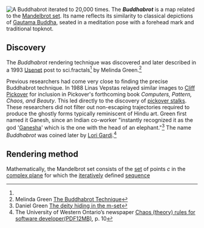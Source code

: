 {{No footnotes|date=August 2010}}
[[Image:Buddhabrot 20000.png|thumb|A ''Buddhabrot'' iterated to 20,000 times.]]
The '''''Buddhabrot''''' is a map related to the [[Mandelbrot set]]. Its name reflects its similarity to classical depictions of [[Gautama Buddha]], seated in a meditation pose with a forehead mark and traditional topknot.

==Discovery==

The ''Buddhabrot'' rendering technique was discovered and later described in a 1993 [[Usenet]] post to sci.fractals<ref name=sci/> by Melinda Green.<ref>Melinda Green [http://www.superliminal.com/fractals/bbrot/bbrot.htm The Buddhabrot Technique]</ref>

Previous researchers had come very close to finding the precise Buddhabrot technique. In 1988 Linas Vepstas relayed similar images to [[Cliff Pickover]] for inclusion in Pickover's forthcoming book ''Computers, Pattern, Chaos, and Beauty''. This led directly to the discovery of [[pickover stalks]]. These researchers did not filter out non-escaping trajectories required to produce the ghostly forms typically reminiscent of Hindu art.  Green first named it Ganesh, since an Indian co-worker "instantly recognized it as the god '[[Ganesha]]' which is the one with the head of an elephant."<ref name=sci>Daniel Green [http://groups.google.com/groups?hl=en&lr=&selm=18778%40autodesk.COM The deity hiding in the m-set]</ref>  The name ''Buddhabrot'' was coined later by [[Lori Gardi]].<ref name=wn>The University of Western Ontario’s newspaper [http://communications.uwo.ca/western_news/PDF/WNews_Dec04_08.pdf Chaos (theory) rules for software developer(PDF12MB)], p. 10</ref>

==Rendering method==
Mathematically, the Mandelbrot set consists of the [[Set (mathematics)|set]] of points ''c'' in the [[complex plane]] for which the [[iteration|iteratively]] defined [[sequence]]